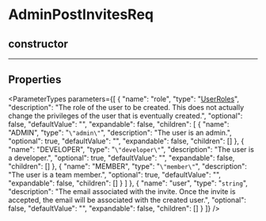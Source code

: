 
# AdminPostInvitesReq

## constructor

___

## Properties

<ParameterTypes parameters={[
  {
    "name": "role",
    "type": "[UserRoles](../enums/medusa.UserRoles.mdx)",
    "description": "The role of the user to be created. This does not actually change the privileges of the user that is eventually created.",
    "optional": false,
    "defaultValue": "",
    "expandable": false,
    "children": [
      {
        "name": "ADMIN",
        "type": "`\"admin\"`",
        "description": "The user is an admin.",
        "optional": true,
        "defaultValue": "",
        "expandable": false,
        "children": []
      },
      {
        "name": "DEVELOPER",
        "type": "`\"developer\"`",
        "description": "The user is a developer.",
        "optional": true,
        "defaultValue": "",
        "expandable": false,
        "children": []
      },
      {
        "name": "MEMBER",
        "type": "`\"member\"`",
        "description": "The user is a team member.",
        "optional": true,
        "defaultValue": "",
        "expandable": false,
        "children": []
      }
    ]
  },
  {
    "name": "user",
    "type": "`string`",
    "description": "The email associated with the invite. Once the invite is accepted, the email will be associated with the created user.",
    "optional": false,
    "defaultValue": "",
    "expandable": false,
    "children": []
  }
]} />

